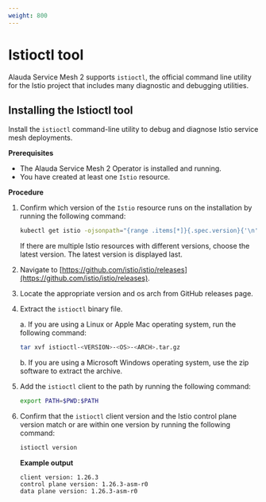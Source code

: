 ```yaml
---
weight: 800
---
```


# Istioctl tool

Alauda Service Mesh 2 supports `istioctl`, the official command line utility for the Istio project that includes many diagnostic and debugging utilities.

## Installing the Istioctl tool

Install the `istioctl` command-line utility to debug and diagnose Istio service mesh deployments.

**Prerequisites**

- The Alauda Service Mesh 2 Operator is installed and running.
- You have created at least one `Istio` resource.

**Procedure**

1. Confirm which version of the `Istio` resource runs on the installation by running the following command:

   ```bash
   kubectl get istio -ojsonpath="{range .items[*]}{.spec.version}{'\n'}{end}" | sed s/^v// | sort
   ```

   If there are multiple Istio resources with different versions, choose the latest version. The latest version is displayed last.

2. Navigate to [https://github.com/istio/istio/releases](https://github.com/istio/istio/releases).

3. Locate the appropriate version and os arch from GitHub releases page.

4. Extract the `istioctl` binary file.

   a. If you are using a Linux or Apple Mac operating system, run the following command:

      ```bash
      tar xvf istioctl-<VERSION>-<OS>-<ARCH>.tar.gz
      ```

   b. If you are using a Microsoft Windows operating system, use the zip software to extract the archive.

5. Add the `istioctl` client to the path by running the following command:

   ```bash
   export PATH=$PWD:$PATH
   ```

6. Confirm that the `istioctl` client version and the Istio control plane version match or are within one version by running the following command:

   ```bash
   istioctl version
   ```

   **Example output**

   ```
   client version: 1.26.3
   control plane version: 1.26.3-asm-r0
   data plane version: 1.26.3-asm-r0
   ```
